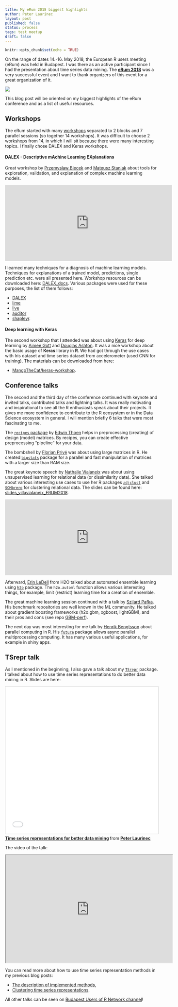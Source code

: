 ```yaml
---
title: My eRum 2018 biggest highlights
author: Peter Laurinec
layout: post
published: false
status: process
tags: test meetup
draft: false
---
```


```r
knitr::opts_chunk$set(echo = TRUE)
```

On the range of dates 14.-16. May 2018, the European R users meeting (eRum) was held in Budapest. I was there as an active participant since I had the presentation about time series data mining. The [**eRum 2018**](http://2018.erum.io/) was a very successful event and I want to thank organizers of this event for a great organization of it.

![](/images/post_9/erum.jpg)
 
This blog post will be oriented on my biggest highlights of the eRum conference and as a list of useful resources.

## Workshops

The eRum started with many [workshops](http://2018.erum.io/#workshop-tutors) separated to 2 blocks and 7 parallel sessions (so together 14 workshops). It was difficult to choose 2 workshops from 14, in which I will sit because there were many interesting topics. I finally chose DALEX and Keras workshops.

#### DALEX - Descriptive mAchine Learning EXplanations

Great workshop by [Przemyslaw Biecek](https://github.com/pbiecek) and [Mateusz Staniak](https://github.com/mstaniak) about tools for exploration, validation, and explanation of complex machine learning models.

<iframe border=0 frameborder=0 height=250 width=550
 src="https://twitframe.com/show?url=https://twitter.com/petolauri/status/995942420914343936"></iframe>

I learned many techniques for a diagnosis of machine learning models. Techniques for explanations of a trained model, predictions, single prediction etc. were all presented here. Workshop resources can be downloaded here: [DALEX_docs](https://github.com/pbiecek/DALEX_docs/tree/master/workshops/eRum2018). Various packages were used for these purposes, the list of them follows:

 * [DALEX](https://cran.r-project.org/package=DALEX)
 * [lime](https://cran.r-project.org/package=lime)
 * [live](https://cran.r-project.org/package=live)
 * [auditor](https://cran.r-project.org/package=auditor)
 * [shapleyr](https://github.com/redichh/ShapleyR).

#### Deep learning with Keras

The second workshop that I attended was about using [Keras](https://cran.r-project.org/package=keras) for deep learning by [Aimee Gott](https://github.com/aimeegott) and [Douglas Ashton](https://github.com/dougmet). It was a nice workshop about the basic usage of **Keras** library in **R**. We had got through the use cases with Iris dataset and time series dataset from accelerometer (used CNN for training). The materials can be downloaded from here:

 * [MangoTheCat/keras-workshop](https://github.com/MangoTheCat/keras-workshop).

## Conference talks

The second and the third day of the conference continued with keynote and invited talks, contributed talks and lightning talks. It was really motivating and inspirational to see all the R enthusiasts speak about their projects. It gives me more confidence to contribute to the R ecosystem or in the Data Science ecosystem in general. I will mention briefly 6 talks that were most fascinating to me.

The [`recipes` package](https://cran.r-project.org/package=recipes) by [Edwin Thoen](https://github.com/topepo) helps in preprocessing (creating) of design (model) matrices. By recipes, you can create effective preprocessing "pipeline" for your data.

The bombshell by [Florian Privé](https://github.com/privefl) was about using large matrices in R. He created [`bigstats`](https://github.com/privefl/bigstatsr) package for a parallel and fast manipulation of matrices with a larger size than RAM size.

The great keynote speech by [Nathalie Vialaneix](https://github.com/tuxette) was about using unsupervised learning for relational data (or dissimilarity data). She talked about various interesting use cases to use her R packages [`adjclust`](https://cran.r-project.org/package=adjclust) and [`SOMbrero`](https://cran.r-project.org/package=SOMbrero) for clustering relational data. The slides can be found here: [slides_villavialaneix_ERUM2018](http://www.nathalievilla.org/doc/pdf/slides_villavialaneix_ERUM2018.pdf).

<iframe border=0 frameborder=0 height=250 width=550
 src="https://twitframe.com/show?url=https://twitter.com/petolauri/status/996363514796179458"></iframe>

Afterward, [Erin LeDell](https://github.com/ledell) from H2O talked about automated ensemble learning using [`h2o`](https://cran.r-project.org/package=h2o) package. The `h2o.automl` function allows various interesting things, for example, limit (restrict) learning time for a creation of ensemble.

The great machine learning session continued with a talk by [Szilard Pafka](https://github.com/szilard). His benchmark repositories are well known in the ML community. He talked about gradient boosting frameworks (h2o.gbm, xgboost, lightGBM), and their pros and cons (see repo [GBM-perf](https://github.com/szilard/GBM-perf)).

The next day was most interesting for me talk by [Henrik Bengtsson](https://github.com/HenrikBengtsson) about parallel computing in R. His [`future`](https://cran.r-project.org/package=future) package allows async parallel multiprocessing computing. It has many various useful applications, for example in shiny apps.

## TSrepr talk

As I mentioned in the beginning, I also gave a talk about my [`TSrepr`](https://cran.r-project.org/package=TSrepr) package. I talked about how to use time series representations to do better data mining in R. Slides are here:

<iframe src="//www.slideshare.net/slideshow/embed_code/key/41sdTgeikC6Lzj" width="595" height="485" frameborder="0" marginwidth="0" marginheight="0" scrolling="no" style="border:1px solid #CCC; border-width:1px; margin-bottom:5px; max-width: 100%;" allowfullscreen> </iframe> <div style="margin-bottom:5px"> <strong> <a href="//www.slideshare.net/PeterLaurinec/time-series-representations-for-better-data-mining" title="Time series representations for better data mining" target="_blank">Time series representations for better data mining</a> </strong> from <strong><a href="https://www.slideshare.net/PeterLaurinec" target="_blank">Peter Laurinec</a></strong> </div>

The video of the talk:

<iframe width="550" height="355"
src="https://youtube.com/embed/U5MFJFi4xsE">
</iframe>

You can read more about how to use time series representation methods in my previous blog posts:

 * [The description of implemented methods](https://petolau.github.io/TSrepr-time-series-representations/),
 * [Clustering time series representations](https://petolau.github.io/TSrepr-clustering-time-series-representations/).

All other talks can be seen on [Budapest Users of R Network channel](https://www.youtube.com/channel/UCTd4P_zVgCjZyCiXWOz1o0Q/videos)!
